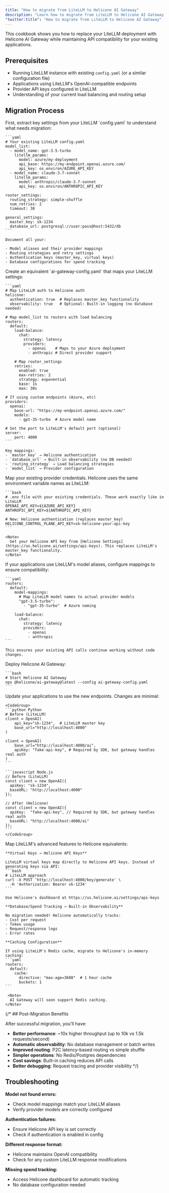 ```yaml
---
title: "How to migrate from LiteLLM to Helicone AI Gateway"
description: "Learn how to migrate from LiteLLM to Helicone AI Gateway while maintaining API compatibility for your existing applications."
"twitter:title": "How to migrate from LiteLLM to Helicone AI Gateway"
---
```



This cookbook shows you how to replace your LiteLLM deployment with Helicone AI Gateway while maintaining API compatibility for your existing applications.

## Prerequisites

- Running LiteLLM instance with existing `config.yaml` (or a similar configuration file)
- Applications using LiteLLM's OpenAI-compatible endpoints
- Provider API keys configured in LiteLLM
- Understanding of your current load balancing and routing setup

## Migration Process

<Steps>
  <Step title="Map your LiteLLM configuration">
    First, extract key settings from your LiteLLM `config.yaml` to understand what needs migration:

    ```yaml
    # Your existing LiteLLM config.yaml
    model_list:
      - model_name: gpt-3.5-turbo
        litellm_params:
          model: azure/my-deployment
          api_base: https://my-endpoint.openai.azure.com/
          api_key: os.environ/AZURE_API_KEY
      - model_name: claude-3.7-sonnet
        litellm_params:
          model: anthropic/claude-3.7-sonnet
          api_key: os.environ/ANTHROPIC_API_KEY

    router_settings:
      routing_strategy: simple-shuffle
      num_retries: 2
      timeout: 30

    general_settings:
      master_key: sk-1234
      database_url: postgresql://user:pass@host:5432/db
    ```

    Document all your:

    - Model aliases and their provider mappings
    - Routing strategies and retry settings
    - Authentication keys (master_key, virtual keys)
    - Database configurations for spend tracking
  </Step>

  <Step title="Convert to Helicone AI Gateway configuration">
    Create an equivalent `ai-gateway-config.yaml` that maps your LiteLLM settings:

    ```yaml
    # Map LiteLLM auth to Helicone auth
    helicone:
      authentication: true  # Replaces master_key functionality
      observability: true   # Optional: Built-in logging (no database needed)

    # Map model_list to routers with load balancing
    routers:
      default:
        load-balance:
          chat:
            strategy: latency  
            providers:
              - openai    # Maps to your Azure deployment
              - anthropic # Direct provider support
        
        # Map router_settings
        retries:
          enabled: true
          max-retries: 2
          strategy: exponential
          base: 1s
          max: 30s

    # If using custom endpoints (Azure, etc)
    providers:
      openai:
        base-url: "https://my-endpoint.openai.azure.com/"
        models:
          - gpt-35-turbo  # Azure model name

    # Set the port to LiteLLM's default port (optional)
    server:
        port: 4000
    ```

    Key mappings:
    - `master_key` → Helicone authentication
    - `database_url` → Built-in observability (no DB needed)
    - `routing_strategy` → Load balancing strategies
    - `model_list` → Provider configuration
  </Step>

  <Step title="Set environment variables">
    Map your existing provider credentials. Helicone uses the same environment variable names as LiteLLM:

    ```bash
    # .env file with your existing credentials. These work exactly like in LiteLLM
    OPENAI_API_KEY=${AZURE_API_KEY}
    ANTHROPIC_API_KEY=${ANTHROPIC_API_KEY}
    
    # New: Helicone authentication (replaces master_key)
    HELICONE_CONTROL_PLANE_API_KEY=sk-helicone-your-api-key
    ```

    <Note>
      Get your Helicone API key from [Helicone Settings](https://us.helicone.ai/settings/api-keys). This replaces LiteLLM's master_key functionality.
    </Note>
  </Step>

  <Step title="Handle model name differences">
    If your applications use LiteLLM's model aliases, configure mappings to ensure compatibility:

    ```yaml
    routers:
      default:
        model-mappings:
          # Map LiteLLM model names to actual provider models
          "gpt-3.5-turbo":
            - "gpt-35-turbo"  # Azure naming
          
        load-balance:
          chat:
            strategy: latency
            providers:
              - openai
              - anthropic
    ```

    This ensures your existing API calls continue working without code changes.
  </Step>

  <Step title="Deploy Helicone AI Gateway">
    Deploy Helicone AI Gateway:

    ```bash
    # Start Helicone AI Gateway 
    npx @helicone/ai-gateway@latest --config ai-gateway-config.yaml
    ```
  </Step>

  <Step title="Update application endpoints">
    Update your applications to use the new endpoints. Changes are minimal:

    <CodeGroup>
    ```python Python
    # Before (LiteLLM)
    client = OpenAI(
        api_key="sk-1234",  # LiteLLM master key
        base_url="http://localhost:4000"
    )

    client = OpenAI(
        base_url="http://localhost:4000/ai",
        apiKey: "fake-api-key", # Required by SDK, but gateway handles real auth
    )
    ```

    ```javascript Node.js
    // Before (LiteLLM)
    const client = new OpenAI({
      apiKey: "sk-1234",
      baseURL: "http://localhost:4000"
    });

    // After (Helicone)
    const client = new OpenAI({
      apiKey:  "fake-api-key", // Required by SDK, but gateway handles real auth
      baseURL: "http://localhost:4000/ai"
    });
    ```
    </CodeGroup>
  </Step>

  <Step title="Migrate advanced features">
    Map LiteLLM's advanced features to Helicone equivalents:

    **Virtual Keys → Helicone API Keys**
    
    LiteLLM virtual keys map directly to Helicone API keys. Instead of generating keys via API:
    ```bash
    # LiteLLM approach
    curl -X POST 'http://localhost:4000/key/generate' \
      -H 'Authorization: Bearer sk-1234'
    ```
    
    Use Helicone's dashboard at https://us.helicone.ai/settings/api-keys

    **Database/Spend Tracking → Built-in Observability**
    
    No migration needed! Helicone automatically tracks:
    - Cost per request
    - Token usage
    - Request/response logs
    - Error rates
    
    **Caching Configuration**
    
    If using LiteLLM's Redis cache, migrate to Helicone's in-memory caching:
    ```yaml
    routers:
      default:
        cache:
          directive: "max-age=3600"  # 1 hour cache
          buckets: 1
    ```

     <Note>
      AI Gateway will soon support Redis caching.
    </Note>
  </Step>
</Steps>

{/* ## Post-Migration Benefits

After successful migration, you'll have:

- **Better performance**: ~10x higher throughput (up to 10k vs 1.5k requests/second)
- **Automatic observability**: No database management or batch writes
- **Improved routing**: P2C latency-based routing vs simple shuffle
- **Simpler operations**: No Redis/Postgres dependencies
- **Cost savings**: Built-in caching reduces API calls
- **Better debugging**: Request tracing and provider visibility */}

## Troubleshooting

**Model not found errors:**
- Check model mappings match your LiteLLM aliases
- Verify provider models are correctly configured

**Authentication failures:**
- Ensure Helicone API key is set correctly
- Check if authentication is enabled in config

**Different response format:**
- Helicone maintains OpenAI compatibility
- Check for any custom LiteLLM response modifications

**Missing spend tracking:**
- Access Helicone dashboard for automatic tracking
- No database configuration needed

<QuestionsSection />